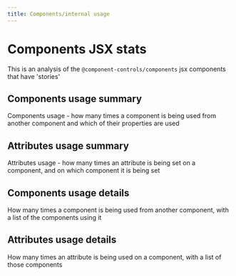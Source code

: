 ```yaml
---
title: Components/internal usage
---
```



# Components JSX stats

This is an analysis of the `@component-controls/components` jsx components that have 'stories'

## Components usage summary

Components usage - how many times a component is being used from another component and which of their properties are used

<ComponentUsage filter={filter} />

## Attributes usage summary

Attributes usage - how many times an attribute is being set on a component, and on which component it is being set

<AttributeUsage filter={filter} />

## Components usage details

How many times a component is being used from another component, with a list of the components using it

<ComponentUsageList filter={filter} />

## Attributes usage details

How many times an attribute is being used on a component, with a list of those components

<AttributesUsageList filter={filter} />
